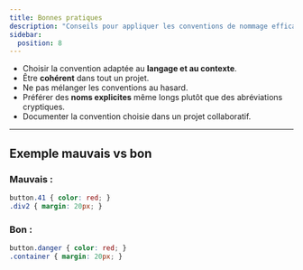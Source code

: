 ```yaml
---
title: Bonnes pratiques
description: "Conseils pour appliquer les conventions de nommage efficacement."
sidebar:
  position: 8
---
```


- Choisir la convention adaptée au **langage et au contexte**.  
- Être **cohérent** dans tout un projet.  
- Ne pas mélanger les conventions au hasard.  
- Préférer des **noms explicites** même longs plutôt que des abréviations cryptiques.  
- Documenter la convention choisie dans un projet collaboratif.  

---

## Exemple mauvais vs bon

### Mauvais :
```css
button.41 { color: red; }
.div2 { margin: 20px; }
```

### Bon :
```css
button.danger { color: red; }
.container { margin: 20px; }
```
